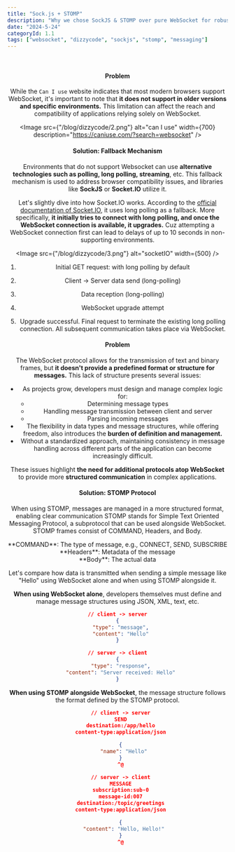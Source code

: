 ```yaml
---
title: "Sock.js + STOMP"
description: "Why we chose SockJS & STOMP over pure WebSocket for robust messaging in DizzyCode Project."
date: "2024-5-24"
categoryId: 1.1
tags: ["websocket", "dizzycode", "sockjs", "stomp", "messaging"]
---
```


<br />

<Process>
  <Process.Item
    num={1}
    title="Limits of WebSocket"
    lists={["Limited Browser Support", "Data is Too Raw"]}
  />
  <Process.Item
    num={2}
    title="STOMP"
    lists={["STOMP over WebSocket", "Prefix"]}
  />
</Process>

<Header title="Limited Browser Support" subTitle="limits of websocket" />

#### Problem

While the `Can I use` website indicates that most modern browsers support WebSocket,
it's important to note that **it does not support in older versions and specific environments.**
This limitation can affect the reach and compatibility of applications relying solely on WebSocket.

<Image
  src={"/blog/dizzycode/2.png"}
  alt="can I use"
  width={700}
  description="https://caniuse.com/?search=websocket"
/>

#### Solution: Fallback Mechanism

Environments that do not support Websocket can use **alternative technologies such as polling, long polling, streaming**, etc.
This fallback mechanism is used to address browser compatibility issues, and libraries like **SockJS** or **Socket.IO** utilize it.

Let's slightly dive into how Socket.IO works. According to the [official documentation of Socket.IO](https://socket.io/docs/v4/how-it-works/), it uses long polling as a fallback.
More specifically, **it initially tries to connect with long polling, and once the WebSocket connection is available, it upgrades.**
Cuz attempting a WebSocket connection first can lead to delays of up to 10 seconds in non-supporting environments.

<Image src={"/blog/dizzycode/3.png"} alt="socketIO" width={500} />

1. Initial GET request: with long polling by default

2. Client -> Server data send (long-polling)

3. Data reception (long-polling)

4. WebSocket upgrade attempt

5. Upgrade successful. Final request to terminate the existing long polling connection. All subsequent communication takes place via WebSocket.

<Header title="Data is Too Raw" subTitle="limits of websocket" />

#### Problem

The WebSocket protocol allows for the transmission of text and binary frames, but **it doesn't provide a predefined format or structure for messages.**
This lack of structure presents several issues:

- As projects grow, developers must design and manage complex logic for:
  - Determining message types
  - Handling message transmission between client and server
  - Parsing incoming messages
- The flexibility in data types and message structures, while offering freedom, also introduces the **burden of definition and management.**
- Without a standardized approach, maintaining consistency in message handling across different parts of the application can become increasingly difficult.

These issues highlight **the need for additional protocols atop WebSocket** to provide more **structured communication** in complex applications.

#### Solution: STOMP Protocol

When using STOMP, messages are managed in a more structured format, enabling clear communication
STOMP stands for Simple Text Oriented Messaging Protocol, a subprotocol that can be used alongside WebSocket.
STOMP frames consist of COMMAND, Headers, and Body.

<Box>
  <div>**COMMAND**: The type of message, e.g., CONNECT, SEND, SUBSCRIBE</div>
  <div>**Headers**: Metadata of the message</div>
  <div>**Body**: The actual data</div>
</Box>

Let's compare how data is transmitted when sending a simple message like "Hello" using WebSocket alone and when using STOMP alongside it.

**When using WebSocket alone**, developers themselves must define and manage message structures using JSON, XML, text, etc.

```json title="Handmade Structure"
// client -> server
{
  "type": "message",
  "content": "Hello"
}

// server -> client
{
  "type": "response",
  "content": "Server received: Hello"
}
```

**When using STOMP alongside WebSocket**, the message structure follows the format defined by the STOMP protocol.

```json title="STOMP Frames"
  // client -> server
  SEND
  destination:/app/hello
  content-type:application/json

  {
    "name": "Hello"
  }
  ^@

  // server -> client
  MESSAGE
  subscription:sub-0
  message-id:007
  destination:/topic/greetings
  content-type:application/json

  {
    "content": "Hello, Hello!"
  }
  ^@
```

<br />
<br />

<Header title="STOMP over WebSocket" subTitle="STOMP" />
